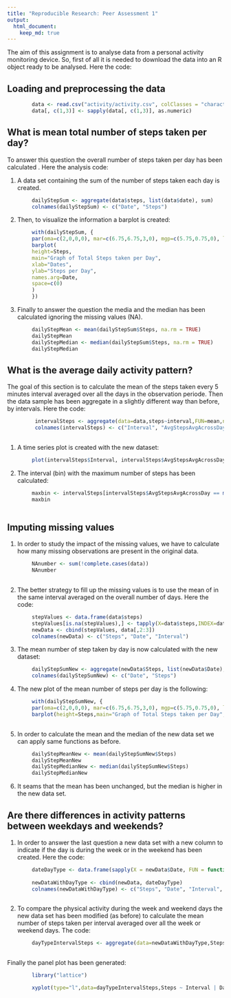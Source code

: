 ```yaml
---
title: "Reproducible Research: Peer Assessment 1"
output: 
  html_document:
    keep_md: true
---
```

The aim of this assignment is to analyse data from a personal activity monitoring device. So, first of all it is needed to download the data into an R object ready to be analysed. Here the code:

## Loading and preprocessing the data
```r
        data <- read.csv("activity/activity.csv", colClasses = "character")
        data[, c(1,3)] <- sapply(data[, c(1,3)], as.numeric)

```
## What is mean total number of steps taken per day?
To answer this question the overall number of steps taken per day has been calculated . Here the analysis code:

1. A data set containing the sum of the number of steps taken each day is created.

```r
        dailyStepSum <- aggregate(data$steps, list(data$date), sum)
        colnames(dailyStepSum) <- c("Date", "Steps")

```
2. Then, to visualize the information a barplot is created:
```r
        with(dailyStepSum, {
        par(oma=c(2,0,0,0), mar=c(6.75,6.75,3,0), mgp=c(5.75,0.75,0), las=2)
        barplot(
        height=Steps,
        main="Graph of Total Steps taken per Day",
        xlab="Dates",
        ylab="Steps per Day",
        names.arg=Date,
        space=c(0)
        )
        })
```

3. Finally to answer the question the media and the median has been calculated ignoring the missing values (NA).
```r
        dailyStepMean <- mean(dailyStepSum$Steps, na.rm = TRUE)
        dailyStepMean
        dailyStepMedian <- median(dailyStepSum$Steps, na.rm = TRUE)
        dailyStepMedian
```       

## What is the average daily activity pattern?
The goal of this section is to calculate the mean of the steps taken every 5 minutes interval averaged over all the days in the observation periode.
Then the data sample has been aggregate in a slightly different way than before, by intervals. Here the code:

```r
         intervalSteps <- aggregate(data=data,steps~interval,FUN=mean,na.action=na.omit)
         colnames(intervalSteps) <- c("Interval", "AvgStepsAvgAcrossDay")
         
```
1. A time series plot is created with the new dataset:

```r
        plot(intervalSteps$Interval, intervalSteps$AvgStepsAvgAcrossDay,ylab ="averaged number of steps", xlab="5 minutes intervals", type="l", main = "Time series plot")

```

2. The interval (bin) with the maximum number of steps has been calculated:
```r
        maxbin <- intervalSteps[intervalSteps$AvgStepsAvgAcrossDay == max(intervalSteps$AvgStepsAvgAcrossDay),]
        maxbin
        
```
        
## Imputing missing values
1. In order to study the impact of the missing values, we have to calculate how many missing observations are present in the original data.

```r
        NAnumber <- sum(!complete.cases(data))
        NAnumber
        
```

2. The better strategy to fill up the missing values is to use the mean of in the same interval averaged on the overall number of days. Here the code:

```r
        stepValues <- data.frame(data$steps)
        stepValues[is.na(stepValues),] <- tapply(X=data$steps,INDEX=data$interval,FUN=mean,na.rm=TRUE)
        newData <- cbind(stepValues, data[,2:3])
        colnames(newData) <- c("Steps", "Date", "Interval")        
```    

3. The mean number of step taken by day is now calculated with the new dataset:

```r
        dailyStepSumNew <- aggregate(newData$Steps, list(newData$Date), sum)
        colnames(dailyStepSumNew) <- c("Date", "Steps")
```

4. The new plot of the mean number of steps per day is the following:

```r
        with(dailyStepSumNew, {
        par(oma=c(2,0,0,0), mar=c(6.75,6.75,3,0), mgp=c(5.75,0.75,0), las=2)
        barplot(height=Steps,main="Graph of Total Steps taken per Day",xlab      ="Dates",ylab="Steps per Day",names.arg=Date,space=c(0))})
        
```

5. In order to calculate the mean and the median of the new data set we can apply same functions as before.

```r
        dailyStepMeanNew <- mean(dailyStepSumNew$Steps)
        dailyStepMeanNew
        dailyStepMedianNew <- median(dailyStepSumNew$Steps)
        dailyStepMedianNew
```
6. It seams that the mean has been unchanged, but the median is higher in the new data set.

## Are there differences in activity patterns between weekdays and weekends?

1. In order to answer the last question a new data set with a new column to indicate if the day is during the week or in the weekend has been created.
Here the code:

```r
        dateDayType <- data.frame(sapply(X = newData$Date, FUN = function        (day) {if (weekdays(as.Date(day)) %in% c("Monday", "Tuesday", "Wednesday", "Thursday","Friday")) {day <- "weekday"} else {day <- "weekend"}}))
        
        newDataWithDayType <- cbind(newData, dateDayType)
        colnames(newDataWithDayType) <- c("Steps", "Date", "Interval", "DayType")
        
```
2. To compare the physical activity during the week and weekend days the new data set has been modified (as before) to calculate the mean number of steps taken per interval averaged over all the week or weekend days.
The code:

```r
        dayTypeIntervalSteps <- aggregate(data=newDataWithDayType,Steps ~ DayType + Interval,FUN=mean)
                
```
        
Finally the panel plot has been generated:

```r
        library("lattice")

        xyplot(type="l",data=dayTypeIntervalSteps,Steps ~ Interval | DayType,xlab="Interval",ylab="Number of steps",layout=c(1,2))
        
```
        


